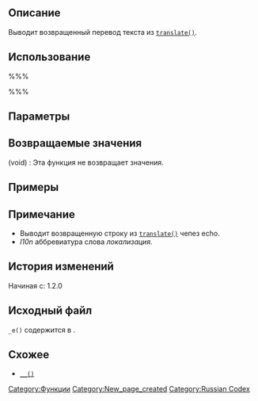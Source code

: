 {{Languages|
{{en|Function Reference/_e}}
{{ru|Справочник_по_функциям/_e}}
}}

== Описание ==

Выводит возвращенный перевод текста из [[Справочник_по_функциям/translate|<tt>translate()</tt>]].

== Использование ==

%%%<?php _e( $text, $domain ) ?>%%%

== Параметры ==

{{Parameter|$text|string|Текст для перевода}}
{{Parameter|$domain|string|Домен из которого будет получен перевод текста|optional|'default'}}

== Возвращаемые значения ==

; (void) : Эта функция не возвращает значения.

== Примеры ==
<!-- Need creative examples. Feel free to link to external examples. -->

== Примечание ==

* Выводит возвращенную строку из [[Справочник_по_функциям/translate|<tt>translate()</tt>]] чепез echo.
* <i>l10n</i> аббревиатура слова <i>локализация</i>.

== История изменений ==

Начиная с: 1.2.0

== Исходный файл ==

<tt>_e()</tt> содержится в {{Trac|wp-includes/l10n.php}}.

== Схожее ==

* [[Справочник_по_функциям/_2|<tt>__()</tt>]]

{{ru:Tag Footer}}

[[Category:Функции]]
[[Category:New_page_created]]
[[Category:Russian Codex]]